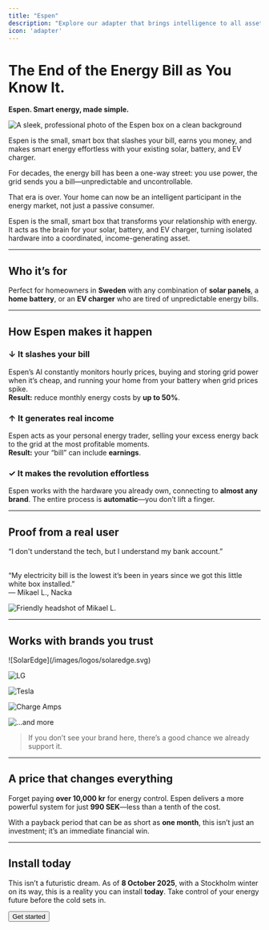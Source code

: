 ```yaml
---
title: "Espen"
description: "Explore our adapter that brings intelligence to all assets."
icon: 'adapter'
---
```


# The End of the Energy Bill as You Know It.

**Espen. Smart energy, made simple.**

![A sleek, professional photo of the Espen box on a clean background](/images/espen/espen-box.jpg)

Espen is the small, smart box that slashes your bill, earns you money, and makes smart energy effortless with your existing solar, battery, and EV charger.

For decades, the energy bill has been a one-way street: you use power, the grid sends you a bill—unpredictable and uncontrollable.

That era is over. Your home can now be an intelligent participant in the energy market, not just a passive consumer.

Espen is the small, smart box that transforms your relationship with energy. It acts as the brain for your solar, battery, and EV charger, turning isolated hardware into a coordinated, income-generating asset.

---

## Who it’s for

Perfect for homeowners in **Sweden** with any combination of **solar panels**, a **home battery**, or an **EV charger** who are tired of unpredictable energy bills.

---

## How Espen makes it happen

### ↓ It slashes your bill

Espen’s AI constantly monitors hourly prices, buying and storing grid power when it’s cheap, and running your home from your battery when grid prices spike.\
**Result:** reduce monthly energy costs by **up to 50%**.

### ↑ It generates real income

Espen acts as your personal energy trader, selling your excess energy back to the grid at the most profitable moments.\
**Result:** your “bill” can include **earnings**.

### ✓ It makes the revolution effortless

Espen works with the hardware you already own, connecting to **almost any brand**. The entire process is **automatic**—you don’t lift a finger.

---

## Proof from a real user

<success>
  “I don't understand the tech, but I understand my bank account.”

  \
  “My electricity bill is the lowest it’s been in years since we got this little white box installed.”\
  — Mikael L., Nacka
</success>

![Friendly headshot of Mikael L.](/images/testimonials/mikael-l.jpg)

---

## Works with brands you trust

<div className="grid grid-cols-2 sm:grid-cols-3 md:grid-cols-5 gap-6 items-center">
![SolarEdge](/images/logos/solaredge.svg)

![LG](/images/logos/lg.svg)

![Tesla](/images/logos/tesla.svg)

![Charge Amps](/images/logos/chargeamps.svg)

![...and more](/images/logos/more.svg)

</div>

> If you don’t see your brand here, there’s a good chance we already support it.

---

## A price that changes everything

Forget paying **over 10,000 kr** for energy control. Espen delivers a more powerful system for just **990 SEK**—less than a tenth of the cost.

With a payback period that can be as short as **one month**, this isn’t just an investment; it’s an immediate financial win.

---

## Install today

This isn’t a futuristic dream. As of **8 October 2025**, with a Stockholm winter on its way, this is a reality you can install **today**. Take control of your energy future before the cold sets in.

<Button href="/get-started" variant="primary" className="mt-4">
  Get started
</Button>